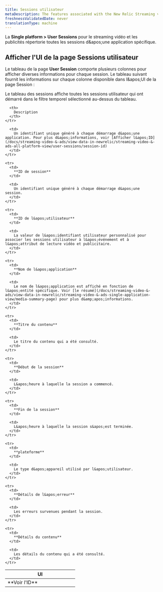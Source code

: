 ```yaml
---
title: Sessions utilisateur
metaDescription: The features associated with the New Relic Streaming video & ads.
freshnessValidatedDate: never
translationType: machine
---
```


La **Single platform &gt; User Sessions** pour le streaming vidéo et les publicités répertorie toutes les sessions d&amp;apos;une application spécifique.

## Afficher l&apos;UI de la page Sessions utilisateur

Le tableau de la page **User Session** comporte plusieurs colonnes pour afficher diverses informations pour chaque session. Le tableau suivant fournit les informations sur chaque colonne disponible dans l&amp;apos;UI de la page Session :

<Callout variant="important">
  Le tableau des sessions affiche toutes les sessions utilisateur qui ont démarré dans le filtre temporel sélectionné au-dessus du tableau.
</Callout>

<table>
  <thead>
    <tr>
      <th width="50%">
        UI
      </th>

      <th>
        Description
      </th>
    </tr>
  </thead>

  <tbody>
    <tr>
      <td>
        **Voir l&apos;ID**
      </td>

      <td>
        Un identifiant unique généré à chaque démarrage d&apos;une application. Pour plus d&apos;informations, voir [Afficher l&apos;ID](/docs/streaming-video-&-ads/view-data-in-newrelic/streaming-video-&-ads-all-platform-view/user-sessions/session-id)
      </td>
    </tr>

    <tr>
      <td>
        **ID de session**
      </td>

      <td>
        Un identifiant unique généré à chaque démarrage d&apos;une session.
      </td>
    </tr>

    <tr>
      <td>
        **ID de l&apos;utilisateur**
      </td>

      <td>
        La valeur de l&apos;identifiant utilisateur personnalisé pour associer les sessions utilisateur à l&apos;événement et à l&apos;attribut de lecture vidéo et publicitaire.
      </td>
    </tr>

    <tr>
      <td>
        **Nom de l&apos;application**
      </td>

      <td>
        Le nom de l&apos;application est affiché en fonction de l&apos;entité spécifique. Voir [le résumé](/docs/streaming-video-&-ads/view-data-in-newrelic/streaming-video-&-ads-single-application-view/media-summary-page) pour plus d&amp;apos;informations.
      </td>
    </tr>

    <tr>
      <td>
        **Titre du contenu**
      </td>

      <td>
        Le titre du contenu qui a été consulté.
      </td>
    </tr>

    <tr>
      <td>
        **Début de la session**
      </td>

      <td>
        L&apos;heure à laquelle la session a commencé.
      </td>
    </tr>

    <tr>
      <td>
        **Fin de la session**
      </td>

      <td>
        L&apos;heure à laquelle la session s&apos;est terminée.
      </td>
    </tr>

    <tr>
      <td>
        **plateforme**
      </td>

      <td>
        Le type d&apos;appareil utilisé par l&apos;utilisateur.
      </td>
    </tr>

    <tr>
      <td>
        **Détails de l&apos;erreur**
      </td>

      <td>
        Les erreurs survenues pendant la session.
      </td>
    </tr>

    <tr>
      <td>
        **Détails du contenu**
      </td>

      <td>
        Les détails du contenu qui a été consulté.
      </td>
    </tr>
  </tbody>
</table>
